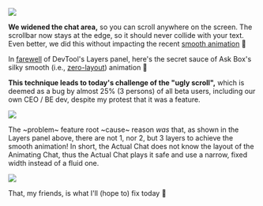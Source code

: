
![](https://res.cloudinary.com/dltbv060k/image/upload/v1742050520/1_sy2x5v.png)

**We widened the chat area,** so you can scroll anywhere on the screen.
The scrollbar now stays at the edge, so it should never collide with your text.
Even better, we did this without impacting the recent [smooth animation](#12) 🌸

<ReleaseBuild>

In [farewell] of DevTool's Layers panel,
here's the secret sauce of Ask Box's silky smooth
(i.e., [zero-layout](#12)) animation 🎉

[farewell]: https://issues.chromium.org/issues/328948996

<ReleaseVideo src="https://res.cloudinary.com/dltbv060k/video/upload/v1743867359/1_yazeu0.mov" />

**This technique leads to today's challenge of the "ugly scroll",**
which is deemed as a bug by almost 25% (3 persons) of all beta users,
including our own CEO / BE dev,
despite my protest that it was a feature.

![](https://res.cloudinary.com/dltbv060k/image/upload/v1743866892/2_lsmbay.png)

The ~problem~ feature root ~cause~ reason _was_ that,
as shown in the Layers panel above,
there are not 1, nor 2,
but 3 layers to achieve the smooth animation!
In short, the Actual Chat does not know the layout of the Animating Chat,
thus the Actual Chat plays it safe and use a narrow,
fixed width instead of a fluid one.

![](https://res.cloudinary.com/dltbv060k/image/upload/v1743866883/1_drpqw5.png)

That, my friends, is what I'll (hope to) fix today 🤞
</ReleaseBuild>
